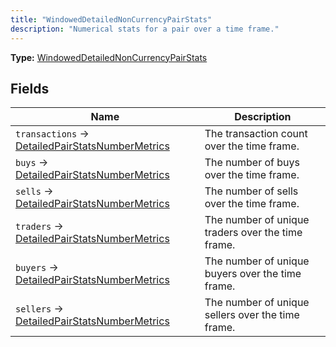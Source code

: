 ```yaml
---
title: "WindowedDetailedNonCurrencyPairStats"
description: "Numerical stats for a pair over a time frame."
---
```


**Type:** [WindowedDetailedNonCurrencyPairStats](/api-reference/types/windoweddetailednoncurrencypairstats)

## Fields

| Name | Description |
|------|-------------|
| `transactions` → [DetailedPairStatsNumberMetrics](/api-reference/types/detailedpairstatsnumbermetrics) | The transaction count over the time frame. |
| `buys` → [DetailedPairStatsNumberMetrics](/api-reference/types/detailedpairstatsnumbermetrics) | The number of buys over the time frame. |
| `sells` → [DetailedPairStatsNumberMetrics](/api-reference/types/detailedpairstatsnumbermetrics) | The number of sells over the time frame. |
| `traders` → [DetailedPairStatsNumberMetrics](/api-reference/types/detailedpairstatsnumbermetrics) | The number of unique traders over the time frame. |
| `buyers` → [DetailedPairStatsNumberMetrics](/api-reference/types/detailedpairstatsnumbermetrics) | The number of unique buyers over the time frame. |
| `sellers` → [DetailedPairStatsNumberMetrics](/api-reference/types/detailedpairstatsnumbermetrics) | The number of unique sellers over the time frame. |

